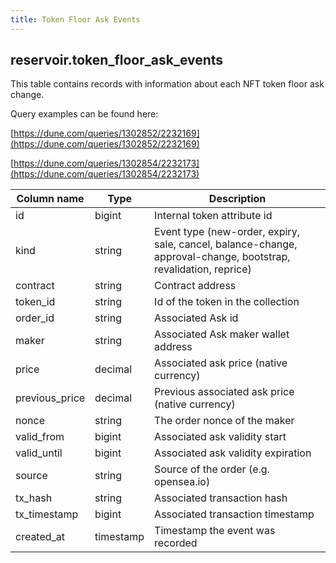 ```yaml
---
title: Token Floor Ask Events
---
```


## **reservoir.token\_floor\_ask\_events**

This table contains records with information about each NFT token floor ask change.

Query examples can be found here:

[https://dune.com/queries/1302852/2232169](https://dune.com/queries/1302852/2232169)

[https://dune.com/queries/1302854/2232173](https://dune.com/queries/1302854/2232173)

| **Column name** | **Type**  | **Description**                                                                                                 |
|-----------------|-----------|-----------------------------------------------------------------------------------------------------------------|
| id              | bigint    | Internal token attribute id                                                                                     |
| kind            | string    | Event type (new-order, expiry, sale, cancel, balance-change, approval-change, bootstrap, revalidation, reprice) |
| contract        | string    | Contract address                                                                                                |
| token\_id       | string    | Id of the token in the collection                                                                               |
| order\_id       | string    | Associated Ask id                                                                                               |
| maker           | string    | Associated Ask maker wallet address                                                                             |
| price           | decimal   | Associated ask price (native currency)                                                                          |
| previous\_price | decimal   | Previous associated ask price (native currency)                                                                 |
| nonce           | string    | The order nonce of the maker                                                                                    |
| valid\_from     | bigint    | Associated ask validity start                                                                                   |
| valid\_until    | bigint    | Associated ask validity expiration                                                                              |
| source          | string    | Source of the order (e.g. opensea.io)                                                                           |
| tx\_hash        | string    | Associated transaction hash                                                                                     |
| tx\_timestamp   | bigint    | Associated transaction timestamp                                                                                |   
| created\_at     | timestamp | Timestamp the event was recorded                                                                                |
